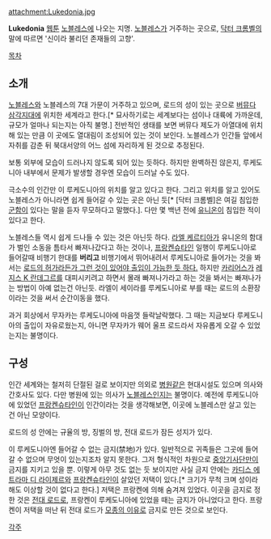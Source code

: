 attachment:Lukedonia.jpg

'''Lukedonia'''
[[웹툰]] [[노블레스(웹툰)|노블레스]]에 나오는 지명. 
[[노블레스(노블레스)|노블레스]]가 거주하는 곳으로, [[닥터 크롬벨]]의 말에 따르면 '신이라 불리던 존재들의 고향'.

[[목차]]
== 소개 ==
[[노블레스(노블레스)|노블레스]]와 노블레스의 7대 가문이 거주하고 있으며, 로드의 성이 있는 곳으로 [[버뮤다 삼각지대]]에 위치한 세계라고 한다.[* 묘사하기로는 세계보다는 섬이나 대륙에 가까운데, 규모가 얼마나 되는지는 아직 불명.] 전반적인 생태를 보면 버뮤다 제도가 아열대에 위치해 있는 만큼 이 곳에도 열대림이 조성되어 있는 것이 보인다. 노블레스가 인간들 앞에서 자취를 감춘 뒤 북대서양의 어느 섬에 자리하게 된 것으로 추정된다. 

보통 외부에 모습이 드러나지 않도록 되어 있는 듯하다. 하지만 완벽하진 않은지, 루케도니아 내부에서 문제가 발생할 경우엔 모습이 드러날 수도 있다.

극소수의 인간만 이 루케도니아의 위치를 알고 있다고 한다. 그리고 위치를 알고 있어도 노블레스가 아니라면 쉽게 들어갈 수 있는 곳은 아닌 듯[* [닥터 크롬벨]은 여길 침입한 [[8함대(노블레스)|군함]]이 있다는 말을 듣자 무모하다고 말했다.]. 다만 몇 백년 전에 [[유니온(노블레스)|유니온]]이 침입한 적이 있다고 한다.

노블레스들 역시 쉽게 드나들 수 있는 것은 아닌듯 하다. [[라엘 케르티아]]가 유니온의 함대가 벌인 소동을 틈타서 빠져나갔다고 하는 것이나, [[프랑켄슈타인]] 일행이 루케도니아로 들어갈때 비행기 한대를 '''버리고''' 비행기에서 뛰어내려서 루케도니아로 들어가는 것을 봐서는 [[성 정체성을 깨달은 아이|로드의 허가라든가 그런 것이 있어야 출입이 가능한 듯 하다.]] 하지만 [[카리어스]]가 [[레지스 K 란데그르]]를 대피시키려고 하면서 몰래 빠져나가라고 하는 것을 봐서는 빠져나가는 방법이 아예 없는건 아닌듯. 라엘이 세이라를 루케도니아로 부를 때는 로드의 소환장이라는 것을 써서 순간이동을 했다. 

과거 회상에서 무자카는 루케도니아에 마음껏 들락날락했다. 그 때는 지금보다 루케도니아의 출입이 자유로웠는지, 아니면 무자카가 웨어 울프 로드라서 자유롭게 오갈 수 있었는지는 불명이다.


== 구성 ==
인간 세계와는 철저히 단절된 걸로 보이지만 의외로 [[병원]]같은 현대시설도 있으며 의사와 간호사도 있다. 다만 병원에 있는 의사가 [[노블레스(노블레스)|노블레스]]인지는 불명이다. 예전에 루케도니아에 있었던 [[프랑켄슈타인(노블레스)|프랑켄슈타인]]이 인간이라는 것을 생각해보면, 이곳에 노블레스만 살고 있는 건 아닌 모양이다.

로드의 성 안에는 규율의 방, 징벌의 방, 전대 로드가 잠든 성지가 있다. 

이 루케도니아엔 들어갈 수 없는 금지(禁地)가 있다. 일반적으로 귀족들은 그곳에 들어갈 수 없으며 무엇이 있는지조차 알지 못한다. 그저 형식적인 차원으로 [[중앙기사단(노블레스)|중앙기사단]]만이 금지를 지키고 있을 뿐. 이렇게 아무 것도 없는 듯 보이지만 사실 금지 안에는 [[카디스 에트라마 디 라이제르]]와 [[프랑켄슈타인(노블레스)|프랑켄슈타인]]이 살았던 저택이 있다.[* 크기가 무척 크며 성이라 해도 이상할 것이 없다고 한다.] 저택은 프랑켄에 의해 숨겨져 있었다. 이곳을 금지로 정한 것은 [[전대 로드]]로, 프랑켄이 루케도니아에 있었을 때는 금지가 아니었다고 한다. 프랑켄이 저택을 떠난 뒤 전대 로드가 [[라그나로크(노블레스)|모종의 이유]]로 금지로 만든 것으로 보인다.

[[각주]]
